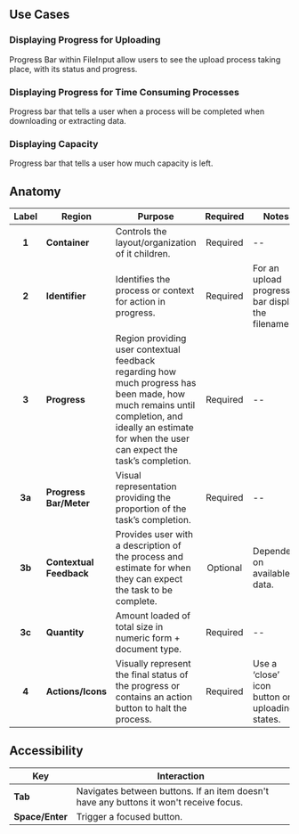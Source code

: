 ## Use Cases
### Displaying Progress for Uploading
Progress Bar within FileInput allow users to see the upload process taking place, with its status and progress.

### Displaying Progress for Time Consuming Processes
Progress bar that tells a user when a process will be completed when downloading or extracting data.

### Displaying Capacity
Progress bar that tells a user how much capacity is left.

## Anatomy

| Label  | Region                  | Purpose                                                                                      | Required | Notes                                                                                                                                                                    |
| :----: | ----------------------- | -------------------------------------------------------------------------------------------- | :------: | ------------------------------------------------------------------------------------------------------------------------------------------------------------------------ |
| **1**  | **Container**           | Controls the layout/organization of it children.                     | Required | --                                                                                                                                                                       |
| **2**  | **Identifier** | Identifies the process or context for action in progress. | Required | For an upload progress bar display the filename.                                                                                                                   |
| **3**  | **Progress**          | Region providing user contextual feedback regarding how much progress has been made, how much remains until completion, and ideally an estimate for when the user can expect the task’s completion.                                                       |    Required    | --                                                                                                                                                                       |
| **3a** | **Progress Bar/Meter**                | Visual representation providing the proportion of the task’s completion.                  | Required | --                                                                     |
| **3b** | **Contextual Feedback**               | Provides user with a description of the process and estimate for when they can expect the task to be complete.                                                                        | Optional | Dependent on available data.                                                                                                                                                                       |
| **3c** | **Quantity**         | Amount loaded of total size in numeric form + document type.                          | Required | --                                                                                                                                                                       |
| **4**  | **Actions/Icons**                | Visually represent the final status of the progress or contains an action button to halt the process.                               | Required | Use a ‘close’ icon button on uploading states. |

## Accessibility

| Key             | Interaction                                                                     |
| --------------- | -------------------------------------------------------------------------- |
| **Tab**         | Navigates between buttons. If an item doesn't have any buttons it won't receive focus.      |
| **Space/Enter** | Trigger a focused button.                                                     |
